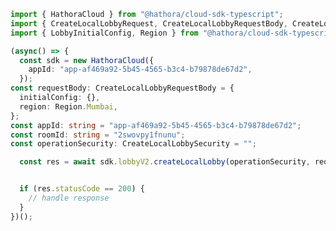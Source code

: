```typescript CreateLocalLobby.ts
import { HathoraCloud } from "@hathora/cloud-sdk-typescript";
import { CreateLocalLobbyRequest, CreateLocalLobbyRequestBody, CreateLocalLobbySecurity } from "@hathora/cloud-sdk-typescript/dist/sdk/models/operations";
import { LobbyInitialConfig, Region } from "@hathora/cloud-sdk-typescript/dist/sdk/models/shared";

(async() => {
  const sdk = new HathoraCloud({
    appId: "app-af469a92-5b45-4565-b3c4-b79878de67d2",
  });
const requestBody: CreateLocalLobbyRequestBody = {
  initialConfig: {},
  region: Region.Mumbai,
};
const appId: string = "app-af469a92-5b45-4565-b3c4-b79878de67d2";
const roomId: string = "2swovpy1fnunu";
const operationSecurity: CreateLocalLobbySecurity = "";

  const res = await sdk.lobbyV2.createLocalLobby(operationSecurity, requestBody, appId, roomId);


  if (res.statusCode == 200) {
    // handle response
  }
})();
```
